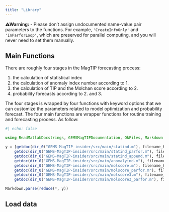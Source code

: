```yaml
---
title: "Library"
---
```

**⚠Warning:**
- Please don't assign undocumented name-value pair parameters to the functions. For example, `'CreateInfoOnly'` and `'InParforLoop'`, which are preserved for parallel computing, and you will never need to set them manually.

## Main Functions

There are roughly four stages in the MagTIP forecasting process: 

1. the calculation of statistical index
2. the calculation of anomaly index number according to 1.
3. the calculation of TIP and the Molchan score according to 2.
4. probability forecasts according to 2. and 3.

The four stages is wrapped by four functions with keyword options that we can customize the parameters related to model optimization and probability forecast. 
The four main functions are wrapper functions for routine training and forecasting process. As follow:


```julia
#| echo: false

using ReadMatlabDocstrings, GEMSMagTIPDocumentation, OkFiles, Markdown

y = [getdoc(dir_0("GEMS-MagTIP-insider/src/main/statind.m"), filename_header=3),
    getdoc(dir_0("GEMS-MagTIP-insider/src/main/statind_parfor.m"), filename_header=3),
    getdoc(dir_0("GEMS-MagTIP-insider/src/main/statind_append.m"), filename_header=3),
    getdoc(dir_0("GEMS-MagTIP-insider/src/main/anomalyind.m"), filename_header=3),
    getdoc(dir_0("GEMS-MagTIP-insider/src/main/molscore.m"), filename_header=3),
    getdoc(dir_0("GEMS-MagTIP-insider/src/main/molscore_parfor.m"), filename_header=3),
    getdoc(dir_0("GEMS-MagTIP-insider/src/main/molscore3.m"), filename_header=3),
    getdoc(dir_0("GEMS-MagTIP-insider/src/main/molscore3_parfor.m"), filename_header=3)]

Markdown.parse(reduce(*, y))

```

## Load data